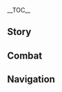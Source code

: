 {{CharacterTabs}}
{{LanguageTabs}}
{{Stub|1={{Meta/VO|tl=1|rm=1|Chinese}}}}
__TOC__
==Story==
{{VO/Story
|character           = Yanfei
|language            = zh
|language_s          = zh
|language_t          = zh-tw
|name_s              = 烟绯
|name_t              = 煙緋

|vo_01_01_title_s    = 初次见面…
|vo_01_01_title_t    = 初次見面…
|vo_01_01_subtitle   = Hello
|vo_01_01_file       = VO_{language}{character} Hello.ogg
|vo_01_01_tx_s       = 我叫烟绯，是璃月港最顶尖的律法专家，没有之一！商业纠纷、民事调解、刑事诉讼，样样精通，一出手就搞得定！我的联系方式…要给你记在哪里好呢？唔…记在纸上容易丢，记在手上容易糊掉…哦！有了，就写在你旁边这个小家伙的衣服上吧。
|vo_01_01_tx_t       = 我叫煙緋，是璃月港最頂尖的律法專家，沒有之一！商業糾紛、民事調解、刑事訴訟，樣樣精通，一出手就搞得定！我的聯繫方式…要幫{{MC|你|妳|mc=1}}記在哪裡好呢？唔…記在紙上容易丟，記在手上容易糊掉…哦！有了，就寫在{{MC|你|妳|mc=1}}旁邊這個小傢伙的衣服上吧。
|vo_01_01_rm         = 
|vo_01_01_tl         = 

|vo_02_01_title_s    = 闲聊・律法
|vo_02_01_title_t    = 閒聊・律法
|vo_02_01_subtitle   = Chat: The Law
|vo_02_01_file       = VO_{language}{character} Chat - The Law.ogg
|vo_02_01_tx_s       = 律法既是约束，也是工具，请你千万记住哦！记不住的话，我就多给你念叨两遍。
|vo_02_01_tx_t       = 律法既是約束，也是工具，請{{MC|你|妳|mc=1}}千萬記住哦！記不住的話，我就多唸兩遍給{{MC|你|妳|mc=1}}。
|vo_02_01_rm_s       = 
|vo_02_01_rm_t       = 
|vo_02_01_tl         = 

|vo_02_02_title_s    = 闲聊・工作
|vo_02_02_title_t    = 閒聊・工作
|vo_02_02_subtitle   = Chat: Work
|vo_02_02_file       = VO_{language}{character} Chat - Work.ogg
|vo_02_02_tx_s       = 法理与人情有时冲突，有时兼容。权衡二者，真是种学问呢。
|vo_02_02_tx_t       = 法理與人情有時衝突，有時相容。權衡二者，真是種學問呢。
|vo_02_02_rm         = 
|vo_02_02_tl         = 

|vo_02_03_title_s    = 闲聊・阅读
|vo_02_03_title_t    = 閒聊・閱讀
|vo_02_03_subtitle   = Chat: Reading
|vo_02_03_file       = VO_{language}{character} Chat - Reading.ogg
|vo_02_03_tx_s       = 唔唔，居然还有这种案件…天下之大，无奇不有啊。
|vo_02_03_tx_t       = 唔唔，居然還有這種案件…天下之大，無奇不有啊。
|vo_02_03_rm         = 
|vo_02_03_tl         = 

|vo_03_01_title_s    = 下雨的时候…
|vo_03_01_title_t    = 下雨的時候…
|vo_03_01_subtitle   = When It Rains
|vo_03_01_file       = VO_{language}{character} When It Rains.ogg
|vo_03_01_tx_s       = 又下雨了！岩王爷行行好赶快出晴吧，一大墙法典可不能受潮。
|vo_03_01_tx_t       = 又下雨了！岩王爺行行好趕快出晴吧，一整牆法典可不能受潮。
|vo_03_01_rm_s       = 
|vo_03_01_rm_t       = 
|vo_03_01_tl         = 

|vo_03_02_title_s    = 下雪的时候…
|vo_03_02_title_t    = 下雪的時候…
|vo_03_02_subtitle   = When It Snows
|vo_03_02_file       = VO_{language}{character} When It Snows.ogg
|vo_03_02_tx_s       = 这…这是什么倒霉天气，有、有点冷哦…阿嚏…
|vo_03_02_tx_t       = 這…這是什麼倒楣天氣，有、有點冷哦…哈啾…
|vo_03_02_rm         = 
|vo_03_02_tl         = 

|vo_03_03_title_s    = 阳光很好…
|vo_03_03_title_t    = 陽光很好…
|vo_03_03_subtitle   = When the Sun Is Out
|vo_03_03_file       = VO_{language}{character} When the Sun Is Out.ogg
|vo_03_03_tx_s       = 趁着天好，背背律条。嗯？《璃月商典》第二十七章第六条第三款是什么来着…我怎么会忘记？不应当不应当…
|vo_03_03_tx_t       = 趁著天氣好，背背律條。嗯？《璃月商典》第二十七章第六條第三款是什麼來著…我怎麼會忘記？不應當不應當…
|vo_03_03_rm_s       = 
|vo_03_03_rm_t       = 
|vo_03_03_tl         = 

|vo_04_01_title_s    = 早上好…
|vo_04_01_title_t    = 早上好…
|vo_04_01_subtitle   = Good Morning
|vo_04_01_file       = VO_{language}{character} Good Morning.ogg
|vo_04_01_tx_s       = 早上有个债务纠纷的案件要出外勤，中午前要给上周来咨询的客户答复…好！干活干活！
|vo_04_01_tx_t       = 早上有個債務糾紛的案件要出外勤，中午前要給上週來諮詢的客戶答覆…好！工作工作！
|vo_04_01_rm         = 
|vo_04_01_tl         = 

|vo_04_02_title_s    = 中午好…
|vo_04_02_title_t    = 午安…
|vo_04_02_subtitle   = Good Afternoon
|vo_04_02_file       = VO_{language}{character} Good Afternoon.ogg
|vo_04_02_tx_s       = 哈…有点困呢…不如来场辩论，帮我提神醒脑！辩题的话，「北国银行的开设对璃月经济利大于弊还是弊大于利」。嗯，就这个，你先来挑立场吧。
|vo_04_02_tx_t       = 哈…有點睏呢…不如來場辯論，幫我提神醒腦！辯題的話，「北國銀行的開設對璃月經濟利大於弊還是弊大於利」。嗯，就這個，{{MC|你|妳|mc=1}}先來挑正方反方吧。
|vo_04_02_rm_s       = 
|vo_04_02_rm_t       = 
|vo_04_02_tl         = 

|vo_04_03_title_s    = 晚上好…
|vo_04_03_title_t    = 晚上好…
|vo_04_03_subtitle   = Good Evening
|vo_04_03_file       = VO_{language}{character} Good Evening.ogg
|vo_04_03_tx_s       = 夜市？唔…本想留在家里整理笔记，不过你想逛的话，我们就一起去吧。哦，我跟你说，有的店家因为要保证每天商品都是新鲜的，又不想白白折损今天卖剩下的货物，经常会在晚上搞促销。<br />讨价还价的事就交给我来吧，零头…就当作我的服务费啦。
|vo_04_03_tx_t       = 夜市？唔…本想留在家裡整理筆記，不過{{MC|你|妳|mc=1}}想逛的話，我們就一起去吧。哦，我跟{{MC|你|妳|mc=1}}說，有的店家因為要保證每天商品都是新鮮的，又不想白白虧損今天賣剩下的貨物，經常會在晚上推出促銷。<br />討價還價的事就交給我來吧，找零…就當作我的服務費啦。
|vo_04_03_rm         = 
|vo_04_03_tl         = 

|vo_04_04_title_s    = 晚安…
|vo_04_04_title_t    = 晚安…
|vo_04_04_subtitle   = Good Night
|vo_04_04_file       = VO_{language}{character} Good Night.ogg
|vo_04_04_tx_s       = 想要快速入睡？那我来给你讲解璃月律法的演变史吧，我的那些朋友就没有能撑过二十分钟的。唔，还想要更快的话，那就背法典吧，背法典！明天记得告诉我你听到了第几条。咳咳…我开始了哦？
|vo_04_04_tx_t       = 想要快速入睡？那我來跟{{MC|你|妳|mc=1}}講解璃月律法的演變史吧，我的那些朋友就沒有能撐過二十分鐘的。唔，還想要更快的話，那就背法典吧，背法典！明天記得告訴我{{MC|你|妳|mc=1}}聽到了第幾條。咳咳…我開始了哦？
|vo_04_04_rm         = 
|vo_04_04_tl         = 

|vo_05_01_title_s    = 关于{name_s}自己・气场
|vo_05_01_title_t    = 關於{name_t}自己・氣場
|vo_05_01_subtitle   = About {character}: Atmosphere
|vo_05_01_file       = VO_{language}{character} About {character} - Atmosphere.ogg
|vo_05_01_tx_s       = 读卷宗时我的气场很强？唔…原来你会这样想。但那也只是我的工作状态吧。就是说，在我的身上有一个隐形的按钮，噗地拨过来，是平常模式，咻地拨过去，是工作模式。你身上难道就没有这种开关吗？
|vo_05_01_tx_t       = 讀卷宗時我的氣場很強？唔…原來{{MC|你|妳|mc=1}}會這樣想。但那也只是我的工作狀態吧。就是說，在我的身上有一個隱形的按鈕，「噗」地撥過來，是平常模式；「咻」地撥過去，是工作模式。{{MC|你|妳|mc=1}}身上難道就沒有這種開關嗎？
|vo_05_01_rm_s       = 
|vo_05_01_rm_t       = 
|vo_05_01_tl         = 

|vo_05_02_title_s    = 关于{name_s}自己・弱项
|vo_05_02_title_t    = 關於{name_t}自己・弱項
|vo_05_02_subtitle   = About {character}: Weakness
|vo_05_02_friendship = 4
|vo_05_02_file       = VO_{language}{character} About {character} - Weakness.ogg
|vo_05_02_tx_s       = 我最怕遇到的就是民事纠纷啦，什么婚姻破裂、抚养权诉讼…这类纠纷很难用理性或者逻辑去拆解。虽然说对当事人的态度要温和有耐心，但有的当事人自己都已经没法交流了…唉。虽然我标榜自己「样样精通」，但如果可以由我做主的话，我还是希望大家都能够和和气气生活，少出现些这种案子啦。
|vo_05_02_tx_t       = 我最怕遇到的就是民事糾紛啦，什麼婚姻破裂、撫養權訴訟…這類糾紛很難用理性或者邏輯去拆解。雖然說對當事人的態度要溫和有耐心，但有的當事人自己都已經沒辦法交流了…唉。雖然我標榜自己「樣樣精通」，但如果可以由我做主的話，我還是希望大家都能夠和和氣氣生活，少出現些這種案子啦。
|vo_05_02_rm_s       = 
|vo_05_02_rm_t       = 
|vo_05_02_tl         = 

|vo_06_01_title_s    = 关于我们・定价
|vo_06_01_title_t    = 關於我們・定價
|vo_06_01_subtitle   = About Us: Rates
|vo_06_01_file       = VO_{language}{character} About Us - Rates.ogg
|vo_06_01_tx_s       = 想请我做你的顾问？可以啊，解读律法每条六千摩拉，随行咨询每个时辰十八万摩拉，商业案件单件七十一万摩拉起，后续具体报价和抽成视情况而定。怎么样，很实惠吧？
|vo_06_01_tx_t       = 想請我做{{MC|你|妳|mc=1}}的顧問？可以啊，解讀律法每條六千摩拉，隨行諮詢每個時辰十八萬摩拉，商業案件單件七十一萬摩拉起，後續具體報價和抽成視情況而定。怎麼樣，很實惠吧？
|vo_06_01_rm         = 
|vo_06_01_tl         = 

|vo_06_02_title_s    = 关于我们・关系
|vo_06_02_title_t    = 關於我們・關係
|vo_06_02_subtitle   = About Us: Relationships
|vo_06_02_friendship = 6
|vo_06_02_file       = VO_{language}{character} About Us - Relationships.ogg
|vo_06_02_tx_s       = 你四处游历，要是怕遇到麻烦处理起来棘手，最好的办法就是跟知法懂法之人同行。而我烟绯擅长的，也不止璃月本国的律法。呃，虽然，枫丹那边的还挺复杂…但靠我这个聪明的脑袋，要熟记也不是什么难事！总…总之！我是绝对值得依靠的！
|vo_06_02_tx_t       = {{MC|你|妳|mc=1}}四處遊歷，要是怕遇到麻煩處理起來棘手，最好的辦法就是跟知法懂法之人同行。而我煙緋擅長的，也不止璃月本國的律法。呃，雖然，楓丹那邊的還挺複雜…但靠我這個聰明的腦袋，要熟記也不是什麼難事！總…總之！我是絕對值得依靠的！
|vo_06_02_rm         = 
|vo_06_02_tl         = 

|vo_07_01_title_s    = 关于「神之眼」…
|vo_07_01_title_t    = 關於「神之眼」…
|vo_07_01_subtitle   = About the [[Vision]]
|vo_07_01_friendship = 4
|vo_07_01_file       = VO_{language}{character} About the Vision.ogg
|vo_07_01_tx_s       = 「神之眼」应强烈的愿望而生。作为一个有理想的人，我当然能得到它了。因为&mdash;&mdash;我希望所有人都能老老实实，遵纪守法！但如果敢有乱来的家伙，哼哼，那就统统给我接受律法的制裁去！
|vo_07_01_tx_t       = 「神之眼」應強烈的願望而生。作為一個有理想的人，我當然能得到它了。因為&mdash;&mdash;我希望所有人都能老老實實，遵紀守法！但如果敢有亂來的傢伙，哼哼，那就統統給我接受律法的制裁去！
|vo_07_01_rm         = 
|vo_07_01_tl         = 

|vo_07_02_title_s    = 有什么想要分享・秤
|vo_07_02_title_t    = 有什麼想要分享・秤
|vo_07_02_subtitle   = Something to Share: Balance
|vo_07_02_friendship = 4
|vo_07_02_file       = VO_{language}{character} Something to Share - Balance.ogg
|vo_07_02_tx_s       = 这杆秤是老爹交给我的宝贝，能衡量出事物的「价值」。通常我会用摩拉当砝码，不过，它只能称量事物最初的价格。举例来说，千年前，璃月遍地都是琉璃百合，这种花在当时并不值钱。后来它数量骤减，售价也水涨船高，这杆秤显示的「价值」却没有更新，还是和之前一样的「便宜」。<br />所以，在大部分情况下，这杆秤也不能作为我工作的帮助啦…怎么？你有什么想要称量的东西吗？比如…称量一下你身边的那个小家伙，怎么样？
|vo_07_02_tx_t       = 這桿秤是老爹交給我的寶貝，能衡量出事物的「價值」。通常我會用摩拉當砝碼，不過，它只能稱量事物最初的價格。舉例來說，千年前，璃月遍地都是琉璃百合，這種花在當時並不值錢。後來它數量驟減，售價也水漲船高，這桿秤顯示的「價值」卻沒有更新，還是和之前一樣的「便宜」。<br />所以，在大部分情況下，這桿秤也不能作為我工作的幫助啦…怎麼了？{{MC|你|妳|mc=1}}有什麼想要稱量的東西嗎？比如…稱量一下{{MC|你|妳|mc=1}}身邊的那個小傢伙，怎麼樣？
|vo_07_02_rm_s       = 
|vo_07_02_rm_t       = 
|vo_07_02_tl         = 

|vo_07_03_title_s    = 有什么想要分享・法治
|vo_07_03_title_t    = 有什麼想要分享・法治
|vo_07_03_subtitle   = Something to Share: The Rule of Law
|vo_07_03_friendship = 4
|vo_07_03_file       = VO_{language}{character} Something to Share - The Rule of Law.ogg
|vo_07_03_tx_s       = 我自创的招式「食炎之罚」改编自古籍《璃月会典例律总辑要》中记载的「食岩之罚」。岩王爷是契约之神，契约也可视作约束，说明什么呢？哼哼，说明璃月港自古就是契约之城。
|vo_07_03_tx_t       = 我自創的招式「食炎之罰」改編自古籍《璃月會典例律總輯要》中記載的「食岩之罰」。岩王爺是契約之神，契約也可視作約束，說明什麼呢？哼哼，說明璃月港自古就是契約之城。
|vo_07_03_rm         = 
|vo_07_03_tl         = 

|vo_07_04_title_s    = 感兴趣的见闻…
|vo_07_04_title_t    = 感興趣的見聞…
|vo_07_04_subtitle   = Interesting Things
|vo_07_04_file       = VO_{language}{character} Interesting Things.ogg
|vo_07_04_tx_s       = 《璃月风物志》写到某种水生马尾，称它「独坐荻花洲岸，色如霞，可入药。」将其研磨成粉掺入墨汁之中，能使字迹不怕水浸。嗯…可惜啊，我去过荻花州不下百次，常见的紫色马尾一摘就是几箩筐，却始终找不到书里记载的那种。
|vo_07_04_tx_t       = 《璃月風物志》寫到某種水生馬尾，稱它「獨坐荻花洲岸，色如霞，可入藥。」將其研磨成粉摻入墨汁之中，能使字跡不怕水浸。嗯…可惜啊，我去過荻花州不下百次，常見的紫色馬尾一摘就是幾籮筐，卻始終找不到書裡記載的那種。
|vo_07_04_rm         = 
|vo_07_04_tl         = 

|vo_08_01_title_s    = 关于七七…
|vo_08_01_title_t    = 關於七七…
|vo_08_01_subtitle   = About [[Qiqi]]
|vo_08_01_friendship = 4
|vo_08_01_file       = VO_{language}{character} About Qiqi.ogg
|vo_08_01_tx_s       = 听说那个采药姑娘给自己编写了一整套行为准则。瞧她身材娇小，办事却有条有理，实乃成大事之风范。<br />后生可畏，后生可畏呀。就连我也要说一声佩服。
|vo_08_01_tx_t       = 聽說那個採藥姑娘為自己編寫了一整套行為準則。看她身材嬌小，辦事卻有條有理，實乃成大事之風範。<br />後生可畏、後生可畏呀。就連我也要說一聲佩服。
|vo_08_01_rm         = 
|vo_08_01_tl         = 

|vo_08_02_title_s    = 关于甘雨…
|vo_08_02_title_t    = 關於甘雨…
|vo_08_02_subtitle   = About [[Ganyu]]
|vo_08_02_friendship = 4
|vo_08_02_file       = VO_{language}{character} About Ganyu.ogg
|vo_08_02_tx_s       = 甘雨前辈温柔又贴心，可惜是个大忙人，大好的时光除了午睡，都在案卷堆里埋头苦干。我虽然也有工作时间，但也是快快乐乐的。我选择的工作，那可比她轻松多了。
|vo_08_02_tx_t       = 甘雨前輩溫柔又貼心，可惜是個大忙人，大好的時光除了午睡，都在案卷堆裡埋頭苦幹。我雖然也有工作時間，但也是快快樂樂的。我選擇的工作，那可比她輕鬆多了。
|vo_08_02_rm         = 
|vo_08_02_tl         = 

|vo_08_03_title_s    = 关于行秋…
|vo_08_03_title_t    = 關於行秋…
|vo_08_03_subtitle   = About [[Xingqiu]]
|vo_08_03_friendship = 4
|vo_08_03_file       = VO_{language}{character} About Xingqiu.ogg
|vo_08_03_tx_s       = 飞云商会是我的老主顾了。他家行事一向慎重周全，与我的商谈通常由大当家亲自出面。不过，上一次却碰巧见到了他家小少爷行秋。这位少爷年纪轻轻，没想到居然跟得上我思考的速度。伶牙俐齿还分寸得当，嗯，真不简单。
|vo_08_03_tx_t       = 飛雲商會是我的老主顧了。他家行事一向慎重周全，與我的商談通常由大當家親自出面。不過，上一次卻碰巧見到了他家小少爺行秋。這位少爺年紀輕輕，沒想到居然跟得上我思考的速度。伶牙俐齒還分寸得當，嗯，真不簡單。
|vo_08_03_rm         = 
|vo_08_03_tl         = 

|vo_08_04_title_s    = 关于胡桃…
|vo_08_04_title_t    = 關於胡桃…
|vo_08_04_subtitle   = About [[Hu Tao]]
|vo_08_04_friendship = 4
|vo_08_04_file       = VO_{language}{character} About Hu Tao.ogg
|vo_08_04_tx_s       = 常听人说「往生堂」堂主行事奇特，怕是沾了丧葬业的怪毛病。这算什么话？「往生堂」从事的可是正经行业，是构成商业的基本单位。而且工作就是工作，岂有高低贵贱，吉凶险恶之分？<br />不过，那位堂主倒是没怎么来光顾过我的生意，唔…
|vo_08_04_tx_t       = 常聽人說「往生堂」堂主行事奇特，大概是沾了喪葬業的怪毛病。這算什麼話？「往生堂」從事的可是正經行業，是構成商業的基本單位。而且工作就是工作，豈有高低貴賤、吉凶險惡之分？<br />不過，那位堂主倒是沒怎麼來光顧過我的生意，唔…
|vo_08_04_rm_s       = 
|vo_08_04_rm_t       = 
|vo_08_04_tl         = 

|vo_08_05_title_s    = 关于钟离…
|vo_08_05_title_t    = 關於鍾離…
|vo_08_05_subtitle   = About [[Zhongli]]
|vo_08_05_friendship = 4
|vo_08_05_file       = VO_{language}{character} About Zhongli.ogg
|vo_08_05_tx_s       = 钟离先生学识渊博，堪称行走的书库。你知道吗？我一眼就看出他深藏不露。这样的人大多不怕麻烦，就算遇上什么事也不会请我帮忙，依我看，他绝不是潜在客户。<br />可不知为何，他身上总有些不可思议的熟悉感，我说不上来。问过老爹，他也支支吾吾说什么他也不明白，真是奇怪…总感觉，老爹有什么事不想告诉我。哼，没关系，大不了我自己找机会弄明白…
|vo_08_05_tx_t       = 鍾離先生學識淵博，堪稱行走的書庫。{{MC|你|妳|mc=1}}知道嗎？我一眼就看出他深藏不露。這樣的人大多不怕麻煩，就算遇上什麼事也不會請我幫忙，依我看，他絕不是潛在客戶。<br />但不知為何，他身上總有些不可思議的熟悉感，我說不上來。問過老爹，他也支支吾吾說什麼他也不明白，真是奇怪…總感覺，老爹有什麼事不想告訴我。哼，沒關係，大不了我自己找機會弄明白…
|vo_08_05_rm         = 
|vo_08_05_tl         = 

|vo_08_06_title_s    = 关于凝光…
|vo_08_06_title_t    = 關於凝光…
|vo_08_06_subtitle   = About [[Ningguang]]
|vo_08_06_friendship = 4
|vo_08_06_file       = VO_{language}{character} About Ningguang.ogg
|vo_08_06_tx_s       = 你知道「天权星」凝光小姐吧？她主管律法，也经常修正法典，每次增补删改的内容都多得要命。就在上次，全新的法典里又增加了三条律法，修改了一百二十一条律法注释，还新附了一堆典型判例，这次我又不知道要背到什么时候了…<br />哼，不过她终归是商界出身，论律法，我可不会输给她，等我背完了这些，我一定要更加「努力」地工作…
|vo_08_06_tx_t       = {{MC|你|妳|mc=1}}知道「天權星」凝光小姐吧？她主管律法，也經常修正法典，每次增補刪改的內容都多得要命。就在上次，全新的法典裡又增加了三條律法、修改了一百二十一條律法注釋，還新附了一堆典型判例，這次我又不知道要背到什麼時候了…<br />哼，不過她終歸是商界出身，論律法，我可不會輸給她，等我背完了這些，我一定要更加「努力」地工作…
|vo_08_06_rm         = 
|vo_08_06_tl         = 

|vo_08_07_title_s    = 关于刻晴…
|vo_08_07_title_t    = 關於刻晴…
|vo_08_07_subtitle   = About [[Keqing]]
|vo_08_07_friendship = 4
|vo_08_07_file       = VO_{language}{character} About Keqing.ogg
|vo_08_07_tx_s       = 好在「玉衡星」不涉足专业律法领域。否则，依刻晴小姐的态度和效率，我怕是要失去不少工作。哦…不，好像也不至于。毕竟刻晴小姐为人刚正，容易得罪人，由我来当助手辅佐的话…哦不不，也不对，为什么我堂堂律法专家要当人助手？有事的话，应该是她来找我咨询才对。
|vo_08_07_tx_t       = 好在「玉衡星」不涉足專業律法領域。否則，依刻晴小姐的態度和效率，我大概要失去不少工作。哦…不，好像也不至於。畢竟刻晴小姐為人剛正，容易得罪人，由我來當助手輔佐的話…哦不不，也不對，為什麼我堂堂律法專家要當人助手？有事的話，應該是她來找我諮詢才對。
|vo_08_07_rm         = 
|vo_08_07_tl         = 

|vo_08_08_title_s    = 关于优菈…
|vo_08_08_title_t    = 關於優菈…
|vo_08_08_subtitle   = About [[Eula]]
|vo_08_08_friendship = 4
|vo_08_08_file       = VO_{language}{character} About Eula.ogg
|vo_08_08_tx_s       = 优菈曾经救过我一次，我们也从此有了书信往来。她牢记骑士团的各项条文，却从不墨守成规。还总能找到巧妙的逻辑，灵活处理问题。大概因为我也是这样的人，所以和她相处会特别轻松吧。不过，她那种洒脱劲，我可就学不会啦。毕竟，我和她的职业可是完全不同呢。
|vo_08_08_tx_t       = 優菈曾經救過我一次，我們也從此有了書信往來。她牢記騎士團的各項條文，卻從不墨守成規。還總能找到巧妙的邏輯，靈活處理問題。大概因為我也是這樣的人，所以和她相處會特別輕鬆吧。不過，她那種灑脫的態度，我可就學不會啦。畢竟，我和她的職業可是完全不同呢。
|vo_08_08_rm_s       = 
|vo_08_08_rm_t       = 
|vo_08_08_tl         = 

|vo_08_09_title_s    = 关于夜兰…
|vo_08_09_title_t    = 關於夜蘭…
|vo_08_09_subtitle   = About [[Yelan]]
|vo_08_09_friendship = 4
|vo_08_09_file       = VO_{language}{character} About Yelan.ogg
|vo_08_09_tx_s       = 夜兰是总务司的雇员，帮我搞定过做假账的硬茬，我还请她吃了饭呢。不过…和她交谈的时候，总觉得自己的心思会被轻易看穿…嗯，以后千万不要站在她的对立面就好。
|vo_08_09_tx_t       = 夜蘭是總務司的雇員，幫我搞定過做假帳的麻煩事，我還請她吃了飯呢。不過…和她交談的時候，總覺得自己的心思會被輕易看穿…嗯，以後千萬不要站在她的對立面就好。
|vo_08_09_rm_s       = 
|vo_08_09_rm_t       = 
|vo_08_09_tl         = 

|vo_08_10_title_s    = 关于久岐忍…
|vo_08_10_title_t    = 關於久岐忍…
|vo_08_10_subtitle   = About [[Kuki Shinobu]]
|vo_08_10_friendship = 4
|vo_08_10_file       = VO_{language}{character} About Kuki Shinobu.ogg
|vo_08_10_tx_s       = 阿忍？我记得她，那个来璃月留学专修律法的稻妻人嘛。为了完成课业实习，她专门约我讨论过案件，每次结束后又是鞠躬又是谢谢的，搞得我都有点不好意思了…当时就觉得，她将来一定会成为出色的律法专家。算起来，稻妻锁国的时间正好是她毕业前后，不知道她回去后一切还顺利吗…
|vo_08_10_tx_t       = 阿忍？我記得她，那個來璃月留學專修律法的稻妻人嘛。為了完成課業實習，她專門約我討論過案件，每次結束後又是鞠躬又是謝謝的，搞得我都有點不好意思了…當時就覺得，她將來一定會成為出色的律法專家。算起來，稻妻鎖國的時間正好是她畢業前後，不知道她回去後一切還順利嗎…
|vo_08_10_rm         = 
|vo_08_10_tl         = 

|vo_09_01_title_s    = 想要了解{name_s}・其一
|vo_09_01_title_t    = 想要瞭解{name_t}・其一
|vo_09_01_subtitle   = More About {character}: I
|vo_09_01_file       = VO_{language}{character} More About {character} - 01.ogg
|vo_09_01_tx_s       = 是客人吗？幸会幸会，这是我的名牌，今天我可能不方便出外勤，有纠纷的话麻烦把双方都带过来，还有咨询费的收费标准我给你看一下，稍等一会儿…<br />欸？只是随便聊聊天？嗯…那就不收钱了。居然会找关系一般的律法专家「随便聊聊天」，真是个特别的人。
|vo_09_01_tx_t       = 是客人嗎？幸會幸會，這是我的名片，今天我可能不方便出外勤，有糾紛的話麻煩把雙方都帶過來，還有諮詢費的收費標準我給{{MC|你|妳|mc=1}}看一下，稍等一下…<br />欸？只是隨便聊聊天？嗯…那就不收錢了。居然會找關係普通的律法專家「隨便聊聊天」，真是個特別的人。
|vo_09_01_rm_s       = 
|vo_09_01_rm_t       = 
|vo_09_01_tl         = 

|vo_09_02_title_s    = 想要了解{name_s}・其二
|vo_09_02_title_t    = 想要瞭解{name_t}・其二
|vo_09_02_subtitle   = More About {character}: II
|vo_09_02_friendship = 3
|vo_09_02_file       = VO_{language}{character} More About {character} - 02.ogg
|vo_09_02_tx_s       = 头上的鹿角？噢，这个啊，因为我的老爹是仙人，我有半仙之血嘛。不过，我是在璃月安定后出生的，没跟帝君签订契约，自然不用履行任何仙家职责，可以尽情过自己想要的生活。我还挺满意的，嘿嘿。
|vo_09_02_tx_t       = 頭上的鹿角？噢，這個啊，因為我的老爹是仙人，我有半仙之血嘛。不過，我是在璃月安定後出生的，沒跟帝君簽訂契約，自然不用履行任何仙家職責，可以盡情過自己想要的生活。我還挺滿意的，嘿嘿。
|vo_09_02_rm         = 
|vo_09_02_tl         = 

|vo_09_03_title_s    = 想要了解{name_s}・其三
|vo_09_03_title_t    = 想要瞭解{name_t}・其三
|vo_09_03_subtitle   = More About {character}: III
|vo_09_03_friendship = 4
|vo_09_03_file       = VO_{language}{character} More About {character} - 03.ogg
|vo_09_03_tx_s       = 那种维系一生的严肃契约…我只和老爹订过。唔…就是那种「要快乐生活」什么的，他就是那种人啦。不过嘛，我还是挺为老爹的这份通透自豪的。要是他想跟我定那种「要吃苦中苦，要做人上人」之类的契约，我肯定逃都要逃走了。
|vo_09_03_tx_t       = 那種維繫一生的嚴肅契約…我只和老爹訂過。唔…就是那種「要快樂生活」什麼的，他就是那種人啦。不過嘛，我還是挺為老爹的這份通透自豪的。要是他想跟我訂那種「要吃苦中苦，要做人上人」之類的契約，我肯定逃都要逃走了。
|vo_09_03_rm         = 
|vo_09_03_tl         = 

|vo_09_04_title_s    = 想要了解{name_s}・其四
|vo_09_04_title_t    = 想要瞭解{name_t}・其四
|vo_09_04_subtitle   = More About {character}: IV
|vo_09_04_friendship = 5
|vo_09_04_file       = VO_{language}{character} More About {character} - 04.ogg
|vo_09_04_tx_s       = 有的时候，我处理的商业纠纷会以不太好看的形式收场。对方常常拿出数倍额度的赔偿，或者付出更多的代价…但这都是这些人违背「契约」后应得的苦果。有人会传流言说我很可怕，有人对我避之不及。虽然我没有解释给谁听，但我最初的目的是为了璃月港的大环境着想！<br />你看，纠纷的起点是违背契约，但看到乱来的后果，他们还敢背信弃义吗？让大家意识到「契约」的重要性，也是我工作中的重要一环呢。
|vo_09_04_tx_t       = 有的時候，我處理的商業糾紛會以不太好看的形式收場。對方常常拿出數倍額度的賠償，或者付出更多的代價…但這都是這些人違背「契約」後應得的苦果。有人會傳流言說我很可怕、有人對我避之不及。雖然我沒有跟誰解釋過，但我最初的目的是為了璃月港的大環境著想！<br />{{MC|你|妳|mc=1}}看，糾紛的起點是違背契約，但看到亂來的後果，他們還敢背信棄義嗎？讓大家意識到「契約」的重要性，也是我工作中的重要一環呢。
|vo_09_04_rm         = 
|vo_09_04_tl         = 

|vo_09_05_title_s    = 想要了解{name_s}・其五
|vo_09_05_title_t    = 想要瞭解{name_t}・其五
|vo_09_05_subtitle   = More About {character}: V
|vo_09_05_friendship = 6
|vo_09_05_file       = VO_{language}{character} More About {character} - 05.ogg
|vo_09_05_tx_s       = 我常常觉得自己活得够潇洒轻松了。你看，我事业有成，衣食自由。走南闯北不成问题，论嘴上功夫也没几个人说得过我。但「快乐生活」这种东西嘛，也没有哪条律法、哪条规范能够定义。<br />就我个人来说，遇见有趣的人、有趣的事，心里清楚该往何处迈出下一步，这样就已经获得快乐了。所以，你也是我的快乐源泉。<br />但话又说回来了！无论怎么生活，最重要的还是要守法懂法。毕竟离开了律法，这个世界肯定马上就会毁灭掉了。
|vo_09_05_tx_t       = 我常常覺得自己活得夠瀟灑輕鬆了。{{MC|你|妳|mc=1}}看，我事業有成、衣食自由。走南闖北不成問題，論嘴上功夫也沒幾個人說得過我。但「快樂生活」這種東西嘛，也沒有哪條律法、哪條規範能夠定義。<br />就我個人來說，遇見有趣的人、有趣的事，心裡清楚該往何處邁出下一步，這樣就已經獲得快樂了。所以，{{MC|你|妳|mc=1}}也是我的快樂源泉。<br />但話又說回來了！無論怎麼生活，最重要的還是要守法懂法。畢竟離開了律法，這個世界肯定馬上就會毀滅掉了。
|vo_09_05_rm         = 
|vo_09_05_tl         = 

|vo_10_01_title_s    = {name_s}的爱好…
|vo_10_01_title_t    = {name_t}的愛好…
|vo_10_01_subtitle   = {character}'s Hobbies
|vo_10_01_file       = VO_{language}{character} Hobbies.ogg
|vo_10_01_tx_s       = 我的爱好是读书和估价。读书能长知识，估价则长眼力。所以什么书都读，什么价都估。你要是不信，随便找件东西给我，只要是市面有售的商品，我都能估个八九不离十哦。就说这块石头好了，错不了，六百摩拉。
|vo_10_01_tx_t       = 我的愛好是讀書和估價。讀書能長知識，估價則長眼力。所以什麼書都讀、什麼價都估。{{MC|你|妳|mc=1}}要是不信，隨便找個東西給我，只要是市面有售的商品，我都能估個八九不離十哦。就說這塊石頭好了，錯不了，六百摩拉。
|vo_10_01_rm         = 
|vo_10_01_tl         = 

|vo_10_02_title_s    = {name_s}的烦恼…
|vo_10_02_title_t    = {name_t}的煩惱…
|vo_10_02_subtitle   = {character}'s Troubles
|vo_10_02_file       = VO_{language}{character} Troubles.ogg
|vo_10_02_tx_s       = 和记厅的朋友们常约我一起钓鱼，说是切磋钓技，但其实大家心里多少都有些炫耀的成分。我有一百种方法赢过所有人，但他们长期关照我的生意，屡战屡胜未免太不给面子。所以，我每次都靠着精妙的演技假装垫底…等等，你那是什么表情，在怀疑我吗？！
|vo_10_02_tx_t       = 和記廳的朋友們常約我一起釣魚，說是切磋釣技，但其實大家心裡多少都有些炫耀的成分。我有一百種方法贏過所有人，但他們長期關照我的生意，屢戰屢勝未免太不給面子。所以，每次我都靠著精妙的演技假裝墊底…等等，{{MC|你|妳|mc=1}}那是什麼表情，在懷疑我嗎？！
|vo_10_02_rm         = 
|vo_10_02_tl         = 

|vo_10_03_title_s    = 喜欢的食物…
|vo_10_03_title_t    = 喜歡的食物…
|vo_10_03_subtitle   = Favorite Food
|vo_10_03_file       = VO_{language}{character} Favorite Food.ogg
|vo_10_03_tx_s       = 哦！说到这种话题，我就要好好向你推荐我的心头挚爱了，豆腐，绝对是豆腐！豆腐本是清淡的食材，口感鲜嫩，温润滋补，搭配各色汤头都能完美融入。最重要的是一年四季均有供应，随时可以吃到！不求至尊，只求完美，豆腐菜就是我要的那种滋味。
|vo_10_03_tx_t       = 哦！說到這種話題，我就要好好向{{MC|你|妳|mc=1}}推薦我的心頭摯愛了——豆腐，絕對是豆腐！豆腐本是清淡的食材，口感鮮嫩，溫潤滋補，搭配各色湯頭都能完美融入。最重要的是一年四季均有供應，隨時可以吃到！不求至尊，只求完美，豆腐料理就是我要的那種滋味。
|vo_10_03_rm         = 
|vo_10_03_tl         = 

|vo_10_04_title_s    = 讨厌的食物…
|vo_10_04_title_t    = 討厭的食物…
|vo_10_04_subtitle   = Least Favorite Food
|vo_10_04_file       = VO_{language}{character} Least Favorite Food.ogg
|vo_10_04_tx_s       = 我不喜欢冷菜，可能是因为我很少吃冷菜吧。以前如果很晚回到家，老爹也会为我留个灯，听见我的动静，还会问我肚子饿不饿。用他的话说，「菜嘛，总是热的好。」
|vo_10_04_tx_t       = 我不喜歡冷盤，可能是因為我很少吃冷盤吧。以前如果很晚回到家，老爹也會為我留盞燈，聽見我的動靜，還會問我肚子餓不餓。用他的話說，「菜嘛，總是熱的好。」
|vo_10_04_rm         = 
|vo_10_04_tl         = 

<!-- Receiving a Gift -->
|vo_11_01_title_s    = 收到赠礼・其一
|vo_11_01_title_t    = 收到贈禮・其一
|vo_11_01_subtitle   = Receiving a Gift: I
|vo_11_01_file       = VO_{language}{character} Receiving a Gift - 01.ogg
|vo_11_01_tx_s       = 滋味不错，看来你也挺懂「豆腐律法」的嘛。
|vo_11_01_tx_t       = 滋味不錯，看來{{MC|你|妳|mc=1}}也挺懂「豆腐律法」的嘛。
|vo_11_01_rm         = 
|vo_11_01_tl         = 

|vo_11_02_title_s    = 收到赠礼・其二
|vo_11_02_title_t    = 收到贈禮・其二
|vo_11_02_subtitle   = Receiving a Gift: II
|vo_11_02_file       = VO_{language}{character} Receiving a Gift - 02.ogg
|vo_11_02_tx_s       = 璃月俗话说「民以食为天」，还真是没说错啊。
|vo_11_02_tx_t       = 璃月俗話說「民以食為天」，還真是沒說錯啊。
|vo_11_02_rm         = 
|vo_11_02_tl         = 

|vo_11_03_title_s    = 收到赠礼・其三
|vo_11_03_title_t    = 收到贈禮・其三
|vo_11_03_subtitle   = Receiving a Gift: III
|vo_11_03_file       = VO_{language}{character} Receiving a Gift - 03.ogg
|vo_11_03_tx_s       = …有了！我把它热一热再吃吧。
|vo_11_03_tx_t       = …有了！我把它熱一熱再吃吧。
|vo_11_03_rm         = 
|vo_11_03_tl         = 

|vo_12_01_title_s    = 生日…
|vo_12_01_title_t    = 生日…
|vo_12_01_subtitle   = Birthday
|vo_12_01_file       = VO_{language}{character} Birthday.ogg
|vo_12_01_tx_s       = 生日快乐，这个匣子送你。里面是我为你准备的各国律法资料，你不是要去四处旅行了嘛，提前了解一下别国的律法肯定有用。<br />不过也别学得太好哦，不然…我就没法帮你的忙了。
|vo_12_01_tx_t       = 生日快樂，這個匣子送{{MC|你|妳|mc=1}}。裡面是我為{{MC|你|妳|mc=1}}準備的各國律法資料，{{MC|你|妳|mc=1}}不是要去四處旅行了嗎，提前瞭解一下別國的律法肯定有用。<br />不過也別學得太好哦，不然…我就沒機會幫{{MC|你|妳|mc=1}}的忙了。
|vo_12_01_rm         = 
|vo_12_01_tl         = 

|vo_13_01_title_s    = 突破的感受・起
|vo_13_01_title_t    = 突破的感受・起
|vo_13_01_subtitle   = Feelings About Ascension: Intro
|vo_13_01_ascension  = 1
|vo_13_01_file       = VO_{language}{character} Feelings About Ascension -  01.ogg
|vo_13_01_tx_s       = 「不期修古，不法常可」，这句话是我必须牢记的教诲。
|vo_13_01_tx_t       = 「不期修古，不法常可」，這句話是我必須牢記的教誨。
|vo_13_01_rm         = 
|vo_13_01_tl         = 

|vo_13_02_title_s    = 突破的感受・承
|vo_13_02_title_t    = 突破的感受・承
|vo_13_02_subtitle   = Feelings About Ascension: Building Up
|vo_13_02_ascension  = 2
|vo_13_02_file       = VO_{language}{character} Feelings About Ascension -  02.ogg
|vo_13_02_tx_s       = 唯有遵循应守之「律」，人才能获得解开一切问题的「法」。
|vo_13_02_tx_t       = 唯有遵循應守之「律」，人才能獲得解開一切問題的「法」。
|vo_13_02_rm         = 
|vo_13_02_tl         = 

|vo_13_03_title_s    = 突破的感受・转
|vo_13_03_title_t    = 突破的感受・轉
|vo_13_03_subtitle   = Feelings About Ascension: Climax
|vo_13_03_ascension  = 4
|vo_13_03_file       = VO_{language}{character} Feelings About Ascension -  03.ogg
|vo_13_03_tx_s       = 学习律法是为了跟别人有理有据地谈话，习武防身则是为了应付无理无据的场合。欸，等等…我这能算习武吗…
|vo_13_03_tx_t       = 學習律法是為了跟別人有理有據地談話，習武防身則是為了應付無理無據的場合。欸，等等…我這能算習武嗎…
|vo_13_03_rm         = 
|vo_13_03_tl         = 

|vo_13_04_title_s    = 突破的感受・合
|vo_13_04_title_t    = 突破的感受・合
|vo_13_04_subtitle   = Feelings About Ascension: Conclusion
|vo_13_04_ascension  = 6
|vo_13_04_file       = VO_{language}{character} Feelings About Ascension -  04.ogg
|vo_13_04_tx_s       = 我现在应该算「文武双全」了吧！多亏有你一路陪我走到修行之路的终点。报酬嘛…全天候专属私人顾问？还不错吧。喂…不准和我讨价还价！
|vo_13_04_tx_t       = 我現在應該算「文武雙全」了吧！多虧有{{MC|你|妳|mc=1}}一路陪我走到修行之路的終點。報酬嘛…全天候專屬私人顧問？還不錯吧。喂…不准和我討價還價！
|vo_13_04_rm         = 
|vo_13_04_tl         = 
}}

==Combat==
{{Combat VO
|character           = Yanfei
|language            = zh

|skill_1_tx_s        = 嘣嘣&mdash;&mdash;
|skill_1_tx_t        = 嘣嘣&mdash;&mdash;
|skill_1_rm          = Bēngbēng{{lmdash}}
|skill_1_tl          = 

|skill_2_tx_s        = 焚烧吧！
|skill_2_tx_t        = 焚燒吧！
|skill_2_rm          = Fénshāo ba!
|skill_2_tl          = 

|skill_3_tx_s        = 速速退下！
|skill_3_tx_t        = 速速退下！
|skill_3_rm          = 
|skill_3_tl          = 

|burst_1_tx_s        = 律火，引！
|burst_1_tx_t        = 律火，引！
|burst_1_rm          = 
|burst_1_tl          = 

|burst_2_tx_s        = 食炎之罚！
|burst_2_tx_t        = 食炎之罰！
|burst_2_rm          = 
|burst_2_tl          = 

|burst_3_tx_s        = 丹书铁契！
|burst_3_tx_t        = 丹書鐵契！
|burst_3_rm          = 
|burst_3_tl          = 

|sprint-s_1_file     = Sprint Start 01,Sprint Start 02,Sprint Start 03

|glider_1_file       = Deploying Wind Glider 01,Deploying Wind Glider 02,Deploying Wind Glider 03

|chest_1_tx_s        = 这算是，「偶然所得」吗？
|chest_1_tx_t        = 這算是，「偶然所得」嗎？
|chest_1_rm          = 
|chest_1_tl          = 

|chest_2_tx_s        = 品相卓越！
|chest_2_tx_t        = 品相卓越！
|chest_2_rm          = 
|chest_2_tl          = 

|chest_3_tx_s        = 嗯，让我来估个价。
|chest_3_tx_t        = 嗯，讓我來估個價。
|chest_3_rm          = 
|chest_3_tl          = 

|low-hp_1_tx_s       = 得修正错误！
|low-hp_1_tx_t       = 得修正錯誤！
|low-hp_1_rm         = 
|low-hp_1_tl         = 

|low-hp_2_tx_s       = 你犯规…
|low-hp_2_tx_t       = 你犯規…
|low-hp_2_rm         = 
|low-hp_2_tl         = 

|low-hp_3_tx_s       = 什么，有纰漏？
|low-hp_3_tx_t       = 什麼，有紕漏？
|low-hp_3_rm         = 
|low-hp_3_tl         = 

|ally-low-hp_1_tx_s  = 喂&mdash;&mdash;还是交给我吧！
|ally-low-hp_1_tx_t  = 喂&mdash;&mdash;還是交給我吧！
|ally-low-hp_1_rm    = 
|ally-low-hp_1_tl    = 

|ally-low-hp_2_tx_s  = 判断是…「紧急避险」！
|ally-low-hp_2_tx_t  = 判斷是…「緊急避險」！
|ally-low-hp_2_rm    = 
|ally-low-hp_2_tl    = 

|fallen_1_tx_s       = 判断…失误了吗…
|fallen_1_tx_t       = 判斷…失誤了嗎…
|fallen_1_rm         = 
|fallen_1_tl         = 

|fallen_2_tx_s       = 律法…还有漏洞…
|fallen_2_tx_t       = 律法…還有漏洞…
|fallen_2_rm         = 
|fallen_2_tl         = 

|fallen_3_tx_s       = 我不能…接受…
|fallen_3_tx_t       = 我不能…接受…
|fallen_3_rm         = 
|fallen_3_tl         = 

|hit-l_1_file        = Light Hit Taken 01,Light Hit Taken 02,Light Hit Taken 03,Light Hit Taken 04,Light Hit Taken 05,Light Hit Taken 06

|hit-h_1_file        = Heavy Hit Taken 02
|hit-h_1_tx_s        = 麻烦了…
|hit-h_1_tx_t        = 麻煩了…
|hit-h_1_rm          = Máfanle...
|hit-h_1_tl          = 
|hit-h_2_file        = Heavy Hit Taken 01,Heavy Hit Taken 03,Heavy Hit Taken 04,Heavy Hit Taken 05,Heavy Hit Taken 06

|join_1_tx_s         = 这次就算你预约过了。
|join_1_tx_t         = 這次就算{{MC|你|妳|mc=1}}預約過了。
|join_1_rm           = 
|join_1_tl           = 

|join_2_tx_s         = 出外勤要另外收费。
|join_2_tx_t         = 出外勤要另外收費。
|join_2_rm           = 
|join_2_tl           = 

|join_3_tx_s         = 放马过来。
|join_3_tx_t         = 放馬過來。
|join_3_rm           = 
|join_3_tl           = 

|idle_1_actual_tx_s  = {{tx}}
|idle_1_actual_tx_t  = {{tx}}
|idle_1_actual_rm    = 
|idle_1_actual_tl    = 

|idle_2_actual_tx_s  = {{tx}}
|idle_2_actual_tx_t  = {{tx}}
|idle_2_actual_rm    = 
|idle_2_actual_tl    = 

|atk-l_1_file        = Light Attack 01,Light Attack 02,Light Attack 03,Light Attack 04,Light Attack 05,Light Attack 06,Light Attack 07

|atk-m_1_file        = Mid Attack 01,Mid Attack 02,Mid Attack 03

|atk-h_1_file        = Heavy Attack 01,Heavy Attack 02,Heavy Attack 03

|climb_1_file        = Climbing 01,Climbing 02,Climbing 03,Climbing 04,Climbing 05

|climb-b_1_file      = Climbing Breath 01,Climbing Breath 02,Climbing Breath 03

|jump_1_file         = Jumping 01,Jumping 02,Jumping 03,Jumping 04,Jumping 05
}}

==Navigation==
{{Character Navbox|type=playable|link type=vo-zh}}